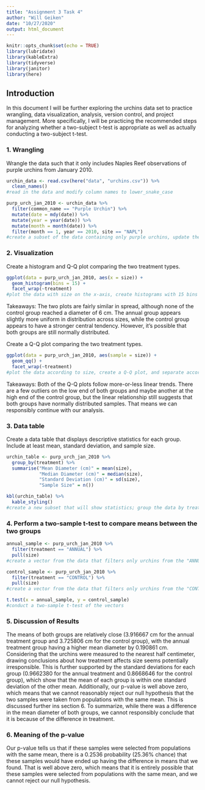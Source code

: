 ```yaml
---
title: "Assignment 3 Task 4"
author: "Will Geiken"
date: "10/27/2020"
output: html_document
---
```


```r
knitr::opts_chunk$set(echo = TRUE)
library(lubridate)
library(kableExtra)
library(tidyverse)
library(janitor)
library(here)
```

## Introduction

In this document I will be further exploring the urchins data set to practice wrangling, data visualization, analysis, version control, and project management. More specifically, I will be practicing the recommended steps for analyzing whether a two-subject t-test is appropriate as well as actually conducting a two-subject t-test.

### 1. Wrangling

Wrangle the data such that it only includes Naples Reef observations of purple urchins from January 2010.

```r
urchin_data <- read.csv(here("data", "urchins.csv")) %>% 
  clean_names()
#read in the data and modify column names to lower_snake_case

purp_urch_jan_2010 <- urchin_data %>% 
  filter(common_name == "Purple Urchin") %>% 
  mutate(date = mdy(date)) %>% 
  mutate(year = year(date)) %>%
  mutate(month = month(date)) %>% 
  filter(month == 1, year == 2010, site == "NAPL")
#create a subset of the data containing only purple urchins, update the date column to be "Date" class, add a year column, add a month column, and then filter the data to only include observations from January 2010 at the Naples Reef site.
```

### 2. Visualization

Create a histogram and Q-Q plot comparing the two treatment types. 

```r
ggplot(data = purp_urch_jan_2010, aes(x = size)) +
  geom_histogram(bins = 15) +
  facet_wrap(~treatment)
#plot the data with size on the x-axis, create histograms with 15 bins for clarity, and use facet_wrap to separate by treatment
```
Takeaways:
The two plots are fairly similar in spread, although none of the control group reached a diameter of 6 cm. The annual group appears slightly more uniform in distribution across sizes, while the control group appears to have a stronger central tendency. However, it's possible that both groups are still normally distributed.

Create a Q-Q plot comparing the two treatment types.

```r
ggplot(data = purp_urch_jan_2010, aes(sample = size)) +
  geom_qq() +
  facet_wrap(~treatment)
#plot the data according to size, create a Q-Q plot, and separate according to treatment.
```
Takeaways: Both of the Q-Q plots follow more-or-less linear trends. There are a few outliers on the low end of both groups and maybe another at the high end of the control group, but the linear relationship still suggests that both groups have normally distributed samples. That means we can responsibly continue with our analysis.

### 3. Data table

Create a data table that displays descriptive statistics for each group. Include at least mean, standard deviation, and sample size.

```r
urchin_table <- purp_urch_jan_2010 %>% 
  group_by(treatment) %>% 
  summarise("Mean Diameter (cm)" = mean(size),
            "Median Diameter (cm)" = median(size),
            "Standard Deviation (cm)" = sd(size),
            "Sample Size" = n()) 

kbl(urchin_table) %>% 
  kable_styling()
#create a new subset that will show statistics; group the data by treatment to separate the two groups; calculate the mean, median, standard deviation, and sample size for both species; and format the table for clarity and visual appeal
```

### 4. Perform a two-sample t-test to compare means between the two groups

```r
annual_sample <- purp_urch_jan_2010 %>% 
  filter(treatment == "ANNUAL") %>% 
  pull(size)
#create a vector from the data that filters only urchins from the "ANNUAL" group, and pull the size of each of those urchins

control_sample <- purp_urch_jan_2010 %>% 
  filter(treatment == "CONTROL") %>% 
  pull(size)
#create a vector from the data that filters only urchins from the "CONTROL" group, and pull the size of each of those urchins

t.test(x = annual_sample, y = control_sample)
#conduct a two-sample t-test of the vectors
```

### 5. Discussion of Results
The means of both groups are relatively close (3.916667 cm for the annual treatment group and 3.725806 cm for the control group), with the annual treatment group having a higher mean diameter by 0.190861 cm. Considering that the urchins were measured to the nearest half centimeter, drawing conclusions about how treatment affects size seems potentially irresponsible. This is further supported by the standard deviations for each group (0.9662380 for the annual treatment and 0.8668646 for the control group), which show that the mean of each group is within one standard deviation of the other mean. Additionally, our p-value is well above zero, which means that we cannot reasonably reject our null hypothesis that the two samples were taken from populations with the same mean. This is discussed further ins section 6. To summarize, while there was a difference in the mean diameter of both groups, we cannot responsibly conclude that it is because of the difference in treatment.

### 6. Meaning of the p-value
Our p-value tells us that if these samples were selected from populations with the same mean, there is a 0.2536 probability (25.36% chance) that these samples would have ended up having the difference in means that we found. That is well above zero, which means that it is entirely possible that these samples were selected from populations with the same mean, and we cannot reject our null hypothesis.
